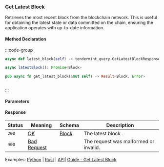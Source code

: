 ### Get Latest Block

Retrieves the most recent block from the blockchain network.
This is useful for obtaining the latest state or data committed on the chain, ensuring the application operates with up-to-date information.

#### Method Declaration

:::code-group

```python [Python]
async def latest_block(self) -> tendermint_query.GetLatestBlockResponse
```

```typescript [TypeScript]
async latestBlock(): Promise<Block>
```

```rust [Rust]
pub async fn get_latest_block(&mut self) -> Result<Block, Error>
```

```url [API]

```

:::

#### Parameters

#### Response

| Status | Meaning       | Schema  | Description                           |
| ------ | ------------- | ------- | ------------------------------------- |
| `200`  | [OK]          | [Block] | The latest block.                     |
| `400`  | [Bad Request] |         | The request was malformed or invalid. |

Examples: [Python] | [Rust] | [API]| [Guide - Get Latest Block]

[Python]: https://github.com/dydxprotocol/v4-clients/blob/3e8c7e1b960291b7ef273962d374d9934a5c4d33/v4-client-py-v2/examples/validator_get_example.py#L36
[Rust]: https://github.com/dydxprotocol/v4-clients/blob/3e8c7e1b960291b7ef273962d374d9934a5c4d33/v4-client-rs/client/examples/validator_get.rs#L53
[API]: https://test-dydx-rest.kingnodes.com/cosmos/base/tendermint/v1beta1/blocks/latest
[Guide - Get Latest Block]: ../../interaction/data/market#get-latest-block-height
[OK]: /types/ok
[Block]: /types/block
[Bad Request]: /types/bad-request
